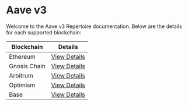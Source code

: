 # Aave v3

Welcome to the Aave v3 Repertoire documentation. Below are the details for each supported blockchain:

| Blockchain   | Details                            |
| ------------ | ---------------------------------- |
| Ethereum     | [View Details](./aave_v3/ethereum) |
| Gnosis Chain | [View Details](./aave_v3/gnosis)   |
| Arbitrum     | [View Details](./aave_v3/arbitrum) |
| Optimism     | [View Details](./aave_v3/optimism) |
| Base         | [View Details](./aave_v3/base)     |
